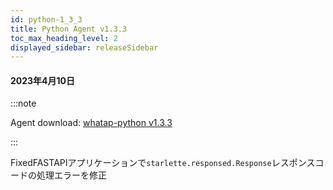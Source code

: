 ```yaml
---
id: python-1_3_3
title: Python Agent v1.3.3
toc_max_heading_level: 2
displayed_sidebar: releaseSidebar
---
```



#### 2023年4月10日

:::note

Agent download: [whatap-python v1.3.3](https://pypi.org/project/whatap-python/1.3.3/)

:::

<p><Status>Fixed</Status>FASTAPIアプリケーションで<code>starlette.responsed.Response</code>レスポンスコードの処理エラーを修正</p>

